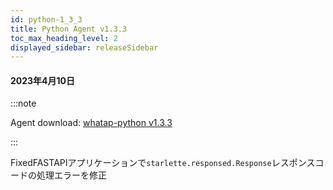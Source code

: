 ```yaml
---
id: python-1_3_3
title: Python Agent v1.3.3
toc_max_heading_level: 2
displayed_sidebar: releaseSidebar
---
```



#### 2023年4月10日

:::note

Agent download: [whatap-python v1.3.3](https://pypi.org/project/whatap-python/1.3.3/)

:::

<p><Status>Fixed</Status>FASTAPIアプリケーションで<code>starlette.responsed.Response</code>レスポンスコードの処理エラーを修正</p>

